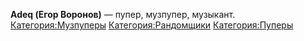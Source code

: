 {{Инфобокс для пуперов
|title2=Adeq
|другие_ники=
|image3=[[Файл:Adeq.jpg|left]]
|сферы_творчества=RYTP, RYTPMV, Музыка
|год_начала=27 июня 2013
|image4=Пример
|имя_фамилия=Егор Воронов
|дата_рождения=15 октября 1997
|место_проживания=Москва
|ссылки=
*[https://www.youtube.com/user/EgorVoronov YouTube]
*[https://vk.com/voronov_egor Вконтакте]
}}
'''Adeq (Егор Воронов)''' — пупер, музпупер, музыкант.
[[Категория:Музпуперы]]
[[Категория:Рандомщики]]
[[Категория:Пуперы]]